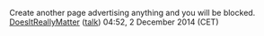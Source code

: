 Create another page advertising anything and you will be blocked. [[User:DoesItReallyMatter|DoesItReallyMatter]] ([[User talk:DoesItReallyMatter|talk]]) 04:52, 2 December 2014 (CET)